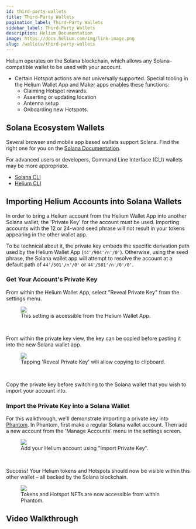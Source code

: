 ```yaml
---
id: third-party-wallets
title: Third-Party Wallets
pagination_label: Third-Party Wallets
sidebar_label: Third-Party Wallets
description: Helium Documentation
image: https://docs.helium.com/img/link-image.png
slug: /wallets/third-party-wallets
---
```



Helium operates on the Solana blockchain, which allows any Solana-compatible wallet to be used with
your account.

- Certain Hotspot actions are not universally supported. Special tooling in the Helium Wallet App
  and Maker apps enables these functions:
  - Claiming Hotspot rewards.
  - Asserting or updating location
  - Antenna setup
  - Onboarding new Hotspots.

## Solana Ecosystem Wallets

Several browser and mobile app based wallets support Solana. Find the right one for you on the
[Solana Documentation](https://solana.com/learn/what-is-a-wallet).

For advanced users or developers, Command Line Interface (CLI) wallets may be more appropriate.

- [Solana CLI](https://docs.solanalabs.com/cli/)
- [Helium CLI](/wallets/cli-wallet)

## Importing Helium Accounts into Solana Wallets

In order to bring a Helium account from the Helium Wallet App into another Solana wallet, the
'Private Key' for the account must be used. Importing accounts with the 12 or 24-word seed phrase
will not result in your tokens appearing in the other wallet app.

To be technical about it, the private key embeds the specific derivation path used by the Helium
Wallet App (`44'/904'/n'/0'`). Otherwise, using the seed phrase, the Solana wallet app will attempt
to resolve the account at a default path of `44'/501'/n'/0'` or `44'/501'/n'/0'/0'`.

### Get Your Account's Private Key

From within the Helium Wallet App, select "Reveal Private Key" from the settings menu.

<figure className="screensnippet-wrapper">
  <img
    src={useBaseUrl('/img/wallets/third-party/reveal-private-key.png')}
    className="add-shadow add-shadow-margin add-border-radius"
  />
  <figcaption>This setting is accessible from the Helium Wallet App.</figcaption>
</figure>
<br />

From within the private key view, the key can be copied before pasting it into the new Solana wallet
app.

<figure className="screensnippet-wrapper">
  <img
    src={useBaseUrl('/img/wallets/third-party/reveal-private-key-tap.png')}
    className="add-shadow add-shadow-margin add-border-radius"
    style={{ maxHeight: 'initial', maxWidth: '360px' }}
  />
  <figcaption>Tapping 'Reveal Private Key' will allow copying to clipboard.</figcaption>
</figure>

<br />

Copy the private key before switching to the Solana wallet that you wish to import your account
into.

### Import the Private Key into a Solana Wallet

For this walkthrough, we'll demonstrate importing a private key into
[Phantom](https://phantom.app/). In Phantom, first make a regular Solana wallet account. Then add a
new account from the 'Manage Accounts' menu in the settings screen.

<figure className="screensnippet-wrapper">
  <img
    src={useBaseUrl('/img/wallets/third-party/import-key.png')}
    className="add-shadow add-shadow-margin add-border-radius"
    style={{ maxHeight: 'initial', maxWidth: '360px' }}
  />
  <figcaption>Add your Helium account using "Import Private Key".</figcaption>
</figure>
<br />

Success! Your Helium tokens and Hotspots should now be visible within this other wallet – all backed
by the Solana blockchain.

<figure className="screensnippet-wrapper">
  <img
    src={useBaseUrl('/img/wallets/third-party/imported-account.jpeg')}
    className="add-shadow add-shadow-margin add-border-radius"
    style={{ maxHeight: 'initial', maxWidth: '360px' }}
  />
  <figcaption>Tokens and Hotspot NFTs are now accessible from within Phantom.</figcaption>
</figure>

## Video Walkthrough

<Tweet tweetLink="Helium/status/1649145876646883337" align="center" />
